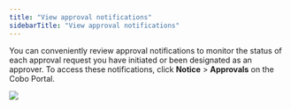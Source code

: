 ```yaml
---
title: "View approval notifications"
sidebarTitle: "View approval notifications"
---
```


You can conveniently review approval notifications to monitor the status of each approval request you have initiated or been designated as an approver. To access these notifications, click **Notice** > **Approvals** on the Cobo Portal.

<img src="/images/organization/org6.png" className="screenshot_full_screen"/>
